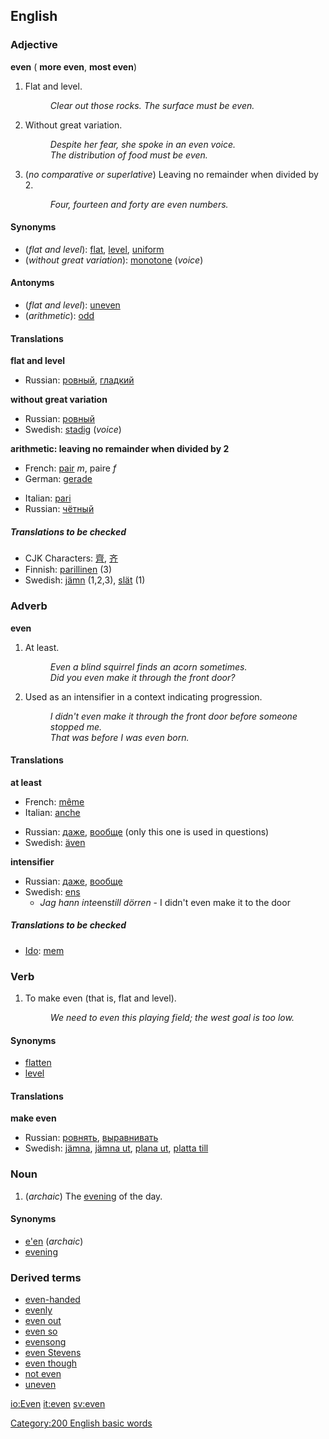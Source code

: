==English==
===Adjective===
'''even''' ({{compar}} '''more even''', {{superl}} '''most even''')

#Flat and level.
#:''Clear out those rocks.  The surface must be even.''
#Without great variation.
#:''Despite her fear, she spoke in an even voice.''
#:''The distribution of food must be even.''
#{{arithmetic}} (''no comparative or superlative'') Leaving no remainder when divided by 2.
#: ''Four, fourteen and forty are even numbers.''

==== Synonyms ====
*(''flat and level''): [[flat]], [[level]], [[uniform]]
*(''without great variation''): [[monotone]] (''voice'')

==== Antonyms ====
*(''flat and level''): [[uneven]]
*(''arithmetic''): [[odd]]

==== Translations ====
'''flat and level'''
{{top}}
{{mid}}
*Russian: [[ровный]], [[гладкий]]
{{bottom}}

'''without great variation'''
{{top}}
{{mid}}
*Russian: [[ровный]]
*Swedish: [[stadig]] (''voice'')
{{bottom}}

'''arithmetic: leaving no remainder when divided by 2'''
{{top}}
*French: [[pair#French|pair]] ''m'', paire ''f''
*German: [[gerade]]
{{mid}}
*Italian: [[pari#Italian|pari]]
*Russian: [[чётный]]
{{bottom}}

=====Translations to be checked=====
<!--Remove this section once all of the translations below have been moved into the tables above.-->
{{checktrans}}
*CJK Characters: [[齊]], [[齐]]
*Finnish: [[parillinen]] (3)
*Swedish: [[jämn]] (1,2,3), [[slät]] (1)

=== Adverb ===
'''even'''

#At least.
#:''Even a blind squirrel finds an acorn sometimes.''
#:''Did you even make it through the front door?''
#Used as an intensifier in a context indicating progression. <!-- help? -->
#:''I didn't even make it through the front door before someone stopped me.''
#:''That was before I was even born.''

==== Translations ====

'''at least'''
{{top}}
*French: [[même]]
*Italian: [[anche]]
{{mid}}
*Russian: [[даже]], [[вообще]] (only this one is used in questions)
*Swedish: [[även]]
{{bottom}}

'''intensifier'''
{{top}}
{{mid}}
*Russian: [[даже]], [[вообще]] 
*Swedish: [[ens#Swedish|ens]]
**''Jag hann inte ''ens'' till dörren'' - I didn't even make it to the door
{{bottom}}

=====Translations to be checked=====
<!--Remove this section once all of the translations below have been moved into the tables above.-->
{{checktrans}}
*[[Ido]]: [[mem]]

=== Verb ===
{{en-infl-reg-consonant|even||}}
# To make even (that is, flat and level).
#:''We need to even this playing field; the west goal is too low.''

==== Synonyms ====
*[[flatten]]
*[[level]]

====Translations====

'''make even'''
{{top}}
{{mid}}
*Russian: [[ровнять]], [[выравнивать]]
*Swedish: [[jämna]], [[jämna ut]], [[plana ut]], [[platta till]]
{{bottom}}

=== Noun ===
#(''archaic'') The [[evening]] of the day.

==== Synonyms ====
*[[e'en]] (''archaic'')
*[[evening]]

===Derived terms ===
*[[even-handed]]
*[[evenly]]
*[[even out]]
*[[even so]]
*[[evensong]]
*[[even Stevens]]
*[[even though]]
*[[not even]]<!--adverb-->
*[[uneven]]

[[Category:200 English basic words]]

[[io:Even]]
[[it:even]]
[[sv:even]]